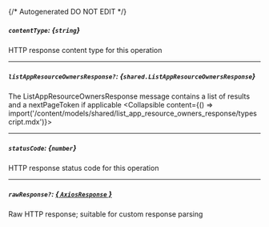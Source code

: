 {/* Autogenerated DO NOT EDIT  */}

##### `contentType`: *{`string`}*
HTTP response content type for this operation

---
##### `listAppResourceOwnersResponse?`: *{`shared.ListAppResourceOwnersResponse`}*
The ListAppResourceOwnersResponse message contains a list of results and a nextPageToken if applicable
<Collapsible content={() => import('/content/models/shared/list_app_resource_owners_response/typescript.mdx')}>
</Collapsible>

---
##### `statusCode`: *{`number`}*
HTTP response status code for this operation

---
##### `rawResponse?`: [*{ `AxiosResponse` }*](https://axios-http.com/docs/res_schema)
Raw HTTP response; suitable for custom response parsing

